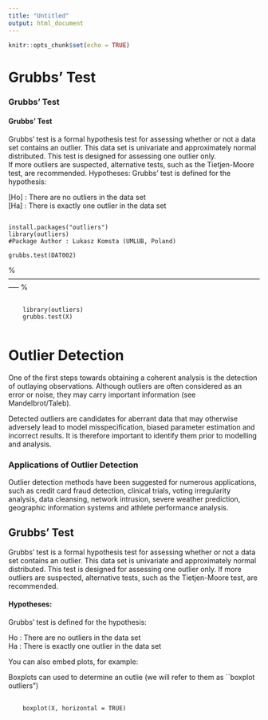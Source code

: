 ```yaml
---
title: "Untitled"
output: html_document
---
```


```r
knitr::opts_chunk$set(echo = TRUE)
```

Grubbs’ Test {data-navmenu="Inference Procedures"}
==================================================

### Grubbs’ Test
        
<h4>Grubbs’ Test</h4>

Grubbs' test is a formal hypothesis test for assessing whether or not a  data set contains an outlier.
This data set is univariate and approximately normal distributed. This test is designed for assessing one outlier only.  
If more outliers are suspected, alternative tests, such as the Tietjen-Moore test, are recommended.
Hypotheses: Grubbs' test is defined for the hypothesis: 

[Ho] :  There are no outliers in the data set  
[Ha] :  There is exactly one outlier in the data set  

<pre><code>
install.packages("outliers")
library(outliers)
#Package Author : Lukasz Komsta (UMLUB, Poland)

grubbs.test(DAT002)
</code></pre>

%----------------------------------------------------------------------------------------------------------------- %

\section{Outliers}
\subsection{Grubb's Test for Outliers}
<pre>
	<code>
	library(outliers)
	grubbs.test(X)
	</code>
</pre>
<html>

<head>
<title>Testing for Outliers</title>
</head>

<body>

<h1>Outlier Detection</h1>
One of the first steps towards obtaining a coherent analysis is the detection of outlaying observations. Although outliers are often considered as an error or noise, they may carry important information (see Mandelbrot/Taleb).

Detected outliers are candidates for aberrant data that may otherwise adversely lead to model misspecification, biased parameter estimation and incorrect results. It is therefore important to identify them prior to modelling and analysis.

<h3> Applications of Outlier Detection</h3>
Outlier detection methods have been suggested for numerous applications, such as credit card fraud detection, clinical trials, voting irregularity analysis, data cleansing, network intrusion, severe weather prediction, geographic information systems and athlete performance analysis.

<h2>Grubbs' Test</h2>
Grubbs' test is a formal hypothesis test for assessing whether or not a  data set contains an outlier.
This data set is univariate and approximately normal distributed. This test is designed for assessing one outlier only.  If more outliers are suspected, alternative tests, such as the Tietjen-Moore test, are recommended.

<h4>Hypotheses:</h4> Grubbs' test is defined for the hypothesis: 


Ho :  There are no outliers in the data set  
Ha :  There is exactly one outlier in the data set  



<!--begin.rcode
# install.packages("outliers")
library(outliers)
#Package Author : Lukasz Komsta (UMLUB, Poland)
X <- c(1:10,20) 
grubbs.test(X)
end.rcode-->

<p>You can also embed plots, for example:</p>

<!--begin.rcode fig.width=7, fig.height=6
plot(cars)
end.rcode-->

</body>
</html>
\subsection{Dixon Test for Outliers}
\subsection{Outliers on Boxplots}
Boxplots can used to determine an outlie (we will refer to them as ``boxplot outliers")
<pre>
	<code>
	boxplot(X, horizontal = TRUE)
	</code>
</pre>